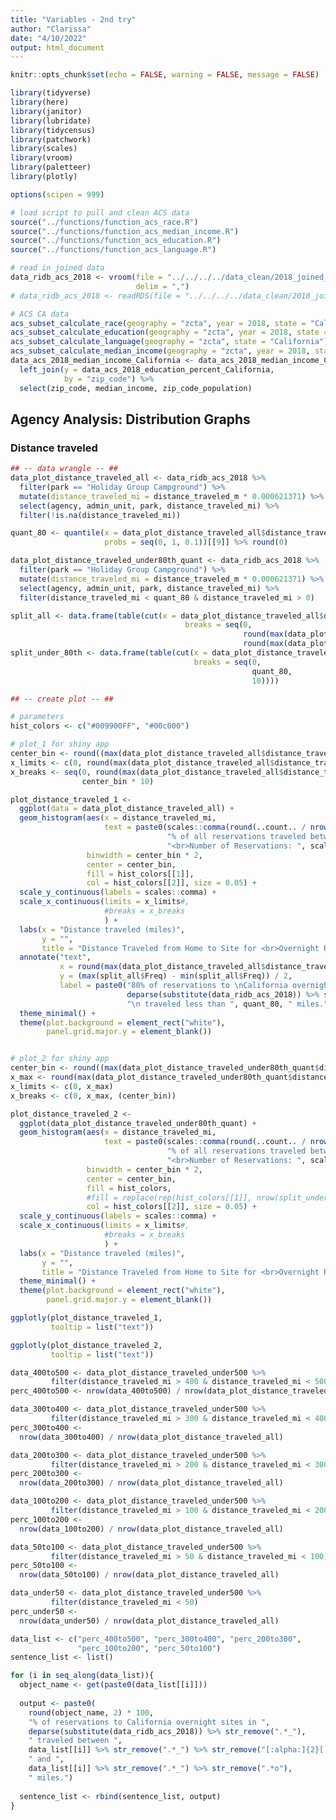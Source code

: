 ```yaml
---
title: "Variables - 2nd try"
author: "Clarissa"
date: "4/10/2022"
output: html_document
---
```


```r
knitr::opts_chunk$set(echo = FALSE, warning = FALSE, message = FALSE)

library(tidyverse)
library(here)
library(janitor)
library(lubridate)
library(tidycensus)
library(patchwork)
library(scales)
library(vroom)
library(paletteer)
library(plotly)

options(scipen = 999)

# load script to pull and clean ACS data
source("../functions/function_acs_race.R")
source("../functions/function_acs_median_income.R")
source("../functions/function_acs_education.R")
source("../functions/function_acs_language.R")
```


```r
# read in joined data
data_ridb_acs_2018 <- vroom(file = "../../../../data_clean/2018_joined_data.csv",
                            delim = ",")
# data_ridb_acs_2018 <- readRDS(file = "../../../../data_clean/2018_joined_data.rds") # don't use RDS for non-map viz

# ACS CA data
acs_subset_calculate_race(geography = "zcta", year = 2018, state = "California")
acs_subset_calculate_education(geography = "zcta", year = 2018, state = "California")
acs_subset_calculate_language(geography = "zcta", state = "California")
acs_subset_calculate_median_income(geography = "zcta", year = 2018, state = "California")
data_acs_2018_median_income_California <- data_acs_2018_median_income_California %>% 
  left_join(y = data_acs_2018_education_percent_California,
            by = "zip_code") %>% 
  select(zip_code, median_income, zip_code_population)
```


## Agency Analysis: Distribution Graphs

### Distance traveled

```r
## -- data wrangle -- ##
data_plot_distance_traveled_all <- data_ridb_acs_2018 %>% 
  filter(park == "Holiday Group Campground") %>% 
  mutate(distance_traveled_mi = distance_traveled_m * 0.000621371) %>% 
  select(agency, admin_unit, park, distance_traveled_mi) %>% 
  filter(!is.na(distance_traveled_mi))

quant_80 <- quantile(x = data_plot_distance_traveled_all$distance_traveled_mi,
                     probs = seq(0, 1, 0.1))[[9]] %>% round(0)

data_plot_distance_traveled_under80th_quant <- data_ridb_acs_2018 %>% 
  filter(park == "Holiday Group Campground") %>%  
  mutate(distance_traveled_mi = distance_traveled_m * 0.000621371) %>% 
  select(agency, admin_unit, park, distance_traveled_mi) %>% 
  filter(distance_traveled_mi < quant_80 & distance_traveled_mi > 0)

split_all <- data.frame(table(cut(x = data_plot_distance_traveled_all$distance_traveled_mi, 
                                       breaks = seq(0, 
                                                    round(max(data_plot_distance_traveled_all$distance_traveled_mi), 0),
                                                    round(max(data_plot_distance_traveled_all$distance_traveled_mi), 0) / 100))))
split_under_80th <- data.frame(table(cut(x = data_plot_distance_traveled_under80th_quant$distance_traveled_mi, 
                                         breaks = seq(0, 
                                                      quant_80, 
                                                      10))))

## -- create plot -- ##

# parameters
hist_colors <- c("#009900FF", "#00c000")

# plot_1 for shiny app
center_bin <- round((max(data_plot_distance_traveled_all$distance_traveled_mi) / 100) / 5) * 5
x_limits <- c(0, round(max(data_plot_distance_traveled_all$distance_traveled_mi) / 5) * 5)
x_breaks <- seq(0, round(max(data_plot_distance_traveled_all$distance_traveled_mi) / 5) * 5, 
                center_bin * 10)

plot_distance_traveled_1 <-
  ggplot(data = data_plot_distance_traveled_all) +
  geom_histogram(aes(x = distance_traveled_mi,
                     text = paste0(scales::comma(round(..count.. / nrow(data_plot_distance_traveled_all), 2) * 100), 
                                   "% of all reservations traveled between ", xmin, " and ", xmax, " miles",
                                   "<br>Number of Reservations: ", scales::comma(..count..))),
                 binwidth = center_bin * 2,
                 center = center_bin,
                 fill = hist_colors[[1]], 
                 col = hist_colors[[2]], size = 0.05) +
  scale_y_continuous(labels = scales::comma) +
  scale_x_continuous(limits = x_limits#, 
                     #breaks = x_breaks
                     ) +
  labs(x = "Distance traveled (miles)",
       y = "",
       title = "Distance Traveled from Home to Site for <br>Overnight Reservations in California in 2018") +
  annotate("text", 
           x = round(max(data_plot_distance_traveled_all$distance_traveled_mi) / 2, 0), 
           y = (max(split_all$Freq) - min(split_all$Freq)) / 2,
           label = paste0("80% of reservations to \nCalifornia overnight sites in ",
                          deparse(substitute(data_ridb_acs_2018)) %>% str_remove(".*_"),
                          "\n traveled less than ", quant_80, " miles.")) +
  theme_minimal() +
  theme(plot.background = element_rect("white"),
        panel.grid.major.y = element_blank())


# plot_2 for shiny app
center_bin <- round((max(data_plot_distance_traveled_under80th_quant$distance_traveled_mi) / 10) / 5) * 5
x_max <- round(max(data_plot_distance_traveled_under80th_quant$distance_traveled_mi) / 5) * 5
x_limits <- c(0, x_max)
x_breaks <- c(0, x_max, (center_bin))

plot_distance_traveled_2 <- 
  ggplot(data_plot_distance_traveled_under80th_quant) +
  geom_histogram(aes(x = distance_traveled_mi,
                     text = paste0(scales::comma(round(..count.. / nrow(data_plot_distance_traveled_all), 2) * 100), 
                                   "% of all reservations traveled between ", xmin, " and ", xmax, " miles",
                                   "<br>Number of Reservations: ", scales::comma(..count..))),
                 binwidth = center_bin * 2,
                 center = center_bin,
                 fill = hist_colors,
                 #fill = replace(rep(hist_colors[[1]], nrow(split_under_80th)), which.max(split_under_80th$Freq), hist_colors[[2]]), 
                 col = hist_colors[[2]], size = 0.05) +
  scale_y_continuous(labels = scales::comma) +
  scale_x_continuous(limits = x_limits#,
                     #breaks = x_breaks
                     ) +
  labs(x = "Distance traveled (miles)",
       y = "",
       title = "Distance Traveled from Home to Site for <br>Overnight Reservations in California in 2018") +
  theme_minimal() +
  theme(plot.background = element_rect("white"),
        panel.grid.major.y = element_blank())
```



```r
ggplotly(plot_distance_traveled_1,
         tooltip = list("text"))
```


```r
ggplotly(plot_distance_traveled_2,
         tooltip = list("text"))
```

```r
data_400to500 <- data_plot_distance_traveled_under500 %>% 
         filter(distance_traveled_mi > 400 & distance_traveled_mi < 500)
perc_400to500 <- nrow(data_400to500) / nrow(data_plot_distance_traveled_all)

data_300to400 <- data_plot_distance_traveled_under500 %>% 
         filter(distance_traveled_mi > 300 & distance_traveled_mi < 400)
perc_300to400 <- 
  nrow(data_300to400) / nrow(data_plot_distance_traveled_all)

data_200to300 <- data_plot_distance_traveled_under500 %>% 
         filter(distance_traveled_mi > 200 & distance_traveled_mi < 300)
perc_200to300 <- 
  nrow(data_200to300) / nrow(data_plot_distance_traveled_all)

data_100to200 <- data_plot_distance_traveled_under500 %>% 
         filter(distance_traveled_mi > 100 & distance_traveled_mi < 200)
perc_100to200 <- 
  nrow(data_100to200) / nrow(data_plot_distance_traveled_all)

data_50to100 <- data_plot_distance_traveled_under500 %>% 
         filter(distance_traveled_mi > 50 & distance_traveled_mi < 100)
perc_50to100 <- 
  nrow(data_50to100) / nrow(data_plot_distance_traveled_all)

data_under50 <- data_plot_distance_traveled_under500 %>% 
         filter(distance_traveled_mi < 50)
perc_under50 <- 
  nrow(data_under50) / nrow(data_plot_distance_traveled_all)

data_list <- c("perc_400to500", "perc_300to400", "perc_200to300", 
               "perc_100to200", "perc_50to100")
sentence_list <- list()

for (i in seq_along(data_list)){
  object_name <- get(paste0(data_list[[i]]))
  
  output <- paste0(
    round(object_name, 2) * 100,
    "% of reservations to California overnight sites in ",
    deparse(substitute(data_ridb_acs_2018)) %>% str_remove(".*_"),
    " traveled between ",
    data_list[[i]] %>% str_remove(".*_") %>% str_remove("[:alpha:]{2}[:digit:]{3}$"),
    " and ",
    data_list[[i]] %>% str_remove(".*_") %>% str_remove(".*o"),
    " miles.")
  
  sentence_list <- rbind(sentence_list, output)
}
```








